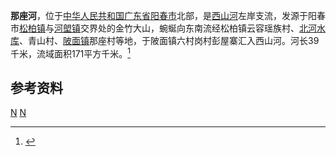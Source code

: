'''那座河'''，位于[[中华人民共和国|中华人民共和国]][[广东省|广东省]][[阳春市|阳春市]]北部，是[[西山河_(阳春)|西山河]]左岸支流，发源于阳春市[[松柏镇_(阳春市)|松柏镇]]与[[河塱镇|河塱镇]]交界处的金竹大山，蜿蜒向东南流经松柏镇云容瑶族村、[[北河水库_(阳春)|北河水库]]、青山村、[[陂面镇|陂面镇]]那座村等地，于陂面镇六村岗村彭屋寨汇入西山河。河长39千米，流域面积171平方千米。<ref name="中国河湖大典">{{cite book |author=《[[中国河湖大典|中国河湖大典]]》编纂委员会 |title=《中国河湖大典·珠江卷》 |year=2013年1月 |publisher=中国水利水电出版社 |location=北京 |pages=365页|isbn= 978-7-5170-0561-2 }}</ref>
==参考资料==
{{reflist}}

[[category:广东河流|N]]
[[category:阳春市|N]]